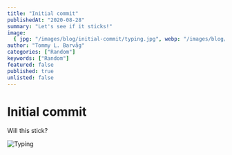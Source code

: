 ```yaml
---
title: "Initial commit"
publishedAt: "2020-08-28"
summary: "Let's see if it sticks!"
image:
  { jpg: "/images/blog/initial-commit/typing.jpg", webp: "/images/blog/initial-commit/typing.webp" }
author: "Tommy L. Barvåg"
categories: ["Random"]
keywords: ["Random"]
featured: false
published: true
unlisted: false
---
```



# Initial commit

Will this stick?

<Image
  variant="blog"
  jpg="/images/blog/initial-commit/typing.jpg"
  webp="/images/blog/initial-commit/typing.webp"
  alt="Typing"
  loading="eager"
/>

<ContactForm />

